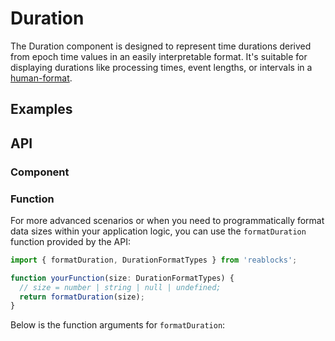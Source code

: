 
<Meta of={DurationStories} />

# Duration
The Duration component is designed to represent time durations derived from epoch time values in an easily interpretable format. 
It's suitable for displaying durations like processing times, event lengths, or intervals in a [human-format](https://www.npmjs.com/package/human-format).

## Examples
<ToggleCanvas of={DurationStories.Simple} storybook="components-data-duration--simple" />

## API
### Component
<PropsTable name="Duration" />

### Function
For more advanced scenarios or when you need to programmatically format data sizes within your application logic, 
you can use the `formatDuration` function provided by the API:

```ts
import { formatDuration, DurationFormatTypes } from 'reablocks';

function yourFunction(size: DurationFormatTypes) {
  // size = number | string | null | undefined;
  return formatDuration(size);
}
```

Below is the function arguments for `formatDuration`:

<ParametersTable type="functions" name="formatDuration" />
